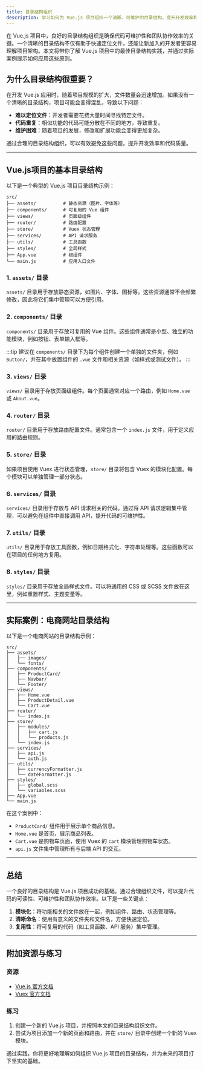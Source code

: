 ```yaml
---
title: 目录结构组织
description: 学习如何为 Vue.js 项目组织一个清晰、可维护的目录结构，提升开发效率和代码可读性。
---
```


在 Vue.js 项目中，良好的目录结构组织是确保代码可维护性和团队协作效率的关键。一个清晰的目录结构不仅有助于快速定位文件，还能让新加入的开发者更容易理解项目架构。本文将带你了解 Vue.js 项目中的最佳目录结构实践，并通过实际案例展示如何应用这些原则。

## 为什么目录结构很重要？

在开发 Vue.js 应用时，随着项目规模的扩大，文件数量会迅速增加。如果没有一个清晰的目录结构，项目可能会变得混乱，导致以下问题：

- **难以定位文件**：开发者需要花费大量时间寻找特定文件。
- **代码重复**：相似功能的代码可能分散在不同的地方，导致重复。
- **维护困难**：随着项目的发展，修改和扩展功能会变得更加复杂。

通过合理的目录结构组织，可以有效避免这些问题，提升开发效率和代码质量。

---

## Vue.js项目的基本目录结构

以下是一个典型的 Vue.js 项目目录结构示例：

```
src/
├── assets/          # 静态资源（图片、字体等）
├── components/      # 可复用的 Vue 组件
├── views/           # 页面级组件
├── router/          # 路由配置
├── store/           # Vuex 状态管理
├── services/        # API 请求服务
├── utils/           # 工具函数
├── styles/          # 全局样式
├── App.vue          # 根组件
└── main.js          # 应用入口文件
```

### 1. `assets/` 目录
`assets/` 目录用于存放静态资源，如图片、字体、图标等。这些资源通常不会频繁修改，因此将它们集中管理可以方便引用。

### 2. `components/` 目录
`components/` 目录用于存放可复用的 Vue 组件。这些组件通常是小型、独立的功能模块，例如按钮、表单输入框等。

:::tip
建议在 `components/` 目录下为每个组件创建一个单独的文件夹，例如 `Button/`，并在其中放置组件的 `.vue` 文件和相关资源（如样式或测试文件）。
:::

### 3. `views/` 目录
`views/` 目录用于存放页面级组件。每个页面通常对应一个路由，例如 `Home.vue` 或 `About.vue`。

### 4. `router/` 目录
`router/` 目录用于存放路由配置文件。通常包含一个 `index.js` 文件，用于定义应用的路由规则。

### 5. `store/` 目录
如果项目使用 Vuex 进行状态管理，`store/` 目录将包含 Vuex 的模块化配置。每个模块可以单独管理一部分状态。

### 6. `services/` 目录
`services/` 目录用于存放与 API 请求相关的代码。通过将 API 请求逻辑集中管理，可以避免在组件中直接调用 API，提升代码的可维护性。

### 7. `utils/` 目录
`utils/` 目录用于存放工具函数，例如日期格式化、字符串处理等。这些函数可以在项目的任何地方复用。

### 8. `styles/` 目录
`styles/` 目录用于存放全局样式文件。可以将通用的 CSS 或 SCSS 文件放在这里，例如重置样式、主题变量等。

---

## 实际案例：电商网站目录结构

以下是一个电商网站的目录结构示例：

```
src/
├── assets/
│   ├── images/
│   └── fonts/
├── components/
│   ├── ProductCard/
│   ├── Navbar/
│   └── Footer/
├── views/
│   ├── Home.vue
│   ├── ProductDetail.vue
│   └── Cart.vue
├── router/
│   └── index.js
├── store/
│   ├── modules/
│   │   ├── cart.js
│   │   └── products.js
│   └── index.js
├── services/
│   ├── api.js
│   └── auth.js
├── utils/
│   ├── currencyFormatter.js
│   └── dateFormatter.js
├── styles/
│   ├── global.scss
│   └── variables.scss
├── App.vue
└── main.js
```

在这个案例中：

- `ProductCard/` 组件用于展示单个商品信息。
- `Home.vue` 是首页，展示商品列表。
- `Cart.vue` 是购物车页面，使用 Vuex 的 `cart` 模块管理购物车状态。
- `api.js` 文件集中管理所有与后端 API 的交互。

---

## 总结

一个良好的目录结构是 Vue.js 项目成功的基础。通过合理组织文件，可以提升代码的可读性、可维护性和团队协作效率。以下是一些关键点：

1. **模块化**：将功能相关的文件放在一起，例如组件、路由、状态管理等。
2. **清晰命名**：使用有意义的文件夹和文件名，方便快速定位。
3. **复用性**：将可复用的代码（如工具函数、API 服务）集中管理。

---

## 附加资源与练习

### 资源
- [Vue.js 官方文档](https://vuejs.org/)
- [Vuex 官方文档](https://vuex.vuejs.org/)

### 练习
1. 创建一个新的 Vue.js 项目，并按照本文的目录结构组织文件。
2. 尝试为项目添加一个新的页面和路由，并在 `store/` 目录中创建一个新的 Vuex 模块。

通过实践，你将更好地理解如何组织 Vue.js 项目的目录结构，并为未来的项目打下坚实的基础。